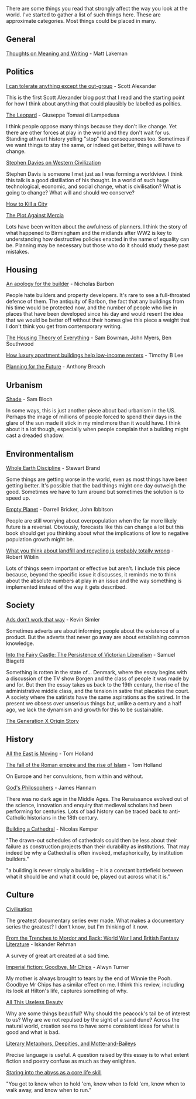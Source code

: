 There are some things you read that strongly affect the way you look at the world. I've started to gather a list of such things here. These are approximate categories. Most things could be placed in many.

## General

[Thoughts on Meaning and Writing](https://mattlakeman.org/2020/10/06/thoughts-on-meaning-and-writing) - Matt Lakeman

## Politics

[I can tolerate anything except the out-group](https://slatestarcodex.com/2014/09/30/i-can-tolerate-anything-except-the-outgroup/) - Scott Alexander

This is the first Scott Alexander blog post that I read and the starting point for how I think about anything that could plausibly be labelled as politics.

[The Leopard](https://uk.bookshop.org/a/3247/9780099512158) - Giuseppe Tomasi di Lampedusa

I think people oppose many things because they don't like change. Yet there are other forces at play in the world and they don't wait for us. Standing athwart history yelling "stop" has consequences too. Sometimes if we want things to stay the same, or indeed get better, things will have to change.

[Stephen Davies on Western Civilization](https://www.youtube.com/watch?v=xNOyramDh0I)

Stephen Davis is someone I met just as I was forming a worldview. I think this talk is a good distillation of his thought. In a world of such huge technological, economic, and social change, what is civilisation? What is going to change? What will and should we conserve?

[How to Kill a City](https://www.economist.com/blighty/2013/05/31/how-to-kill-a-city)

[The Plot Against Mercia](https://unherd.com/2020/09/the-plot-against-mercia/)

Lots have been written about the awfulness of planners. I think the story of what happened to Birmingham and the midlands after WW2 is key to understanding how destructive policies enacted in the name of equality can be. Planning may be necessary but those who do it should study these past mistakes.

## Housing

[An apology for the builder](https://quod.lib.umich.edu/e/eebo/A30880.0001.001?rgn=main;view=fulltext) - Nicholas Barbon

People hate builders and property developers. It's rare to see a full-throated defence of them. The antiquity of Barbon, the fact that any buildings from his time would be protected now, and the number of people who live in places that have been developed since his day and would resent the idea that we would be better off without their homes give this piece a weight that I don't think you get from contemporary writing.

[The Housing Theory of Everything](https://www.worksinprogress.co/issue/the-housing-theory-of-everything/) - Sam Bowman, John Myers, Ben Southwood

[How luxury apartment buildings help low-income renters](https://fullstackeconomics.com/how-luxury-apartment-buildings-help-low-income-renters/) - Timothy B Lee

[Planning for the Future](https://www.centreforcities.org/publication/planning-for-the-future/) - Anthony Breach

## Urbanism

[Shade](https://placesjournal.org/article/shade-an-urban-design-mandate/) - Sam Bloch

In some ways, this is just another piece about bad urbanism in the US. Perhaps the image of millions of people forced to spend their days in the glare of the sun made it stick in my mind more than it would have. I think about it a lot though, especially when people complain that a building might cast a dreaded shadow.

## Environmentalism

[Whole Earth Discipline](https://uk.bookshop.org/a/3247/9781843548164) - Stewart Brand

Some things are getting worse in the world, even as most things have been getting better. It's possible that the bad things might one day outweigh the good. Sometimes we have to turn around but sometimes the solution is to speed up.

[Empty Planet](https://uk.bookshop.org/a/3247/9781472142979) - Darrell Bricker, John Ibbitson

People are still worrying about overpopulation when the far more likely future is a reversal. Obviously, forecasts like this can change a lot but this book should get you thinking about what the implications of low to negative population growth might be.

[What you think about landfill and recycling is probably totally wrong](https://medium.com/@robertwiblin/what-you-think-about-landfill-and-recycling-is-probably-totally-wrong-3a6cf57049ce) -
Robert Wiblin

Lots of things seem important or effective but aren't. I include this piece because, beyond the specific issue it discusses, it reminds me to think about the absolute numbers at play in an issue and the way something is implemented instead of the way it gets described.

## Society

[Ads don't work that way](https://meltingasphalt.com/ads-dont-work-that-way/) - Kevin Simler

Sometimes adverts are about informing people about the existence of a product. But the adverts that never go away are about establishing common knowledge.

[Into the Fairy Castle: The Persistence of Victorian Liberalism](https://americanaffairsjournal.org/2021/08/into-the-fairy-castle-the-persistence-of-victorian-liberalism/) - Samuel Biagetti

Something is rotten in the state of... Denmark, where the essay begins with a discussion of the TV show Borgen and the class of people it was made by and for. But then the essay takes us back to the 19th century, the rise of the administrative middle class, and the tension in satire that placates the court. A society where the satirists have the same aspirations as the satired. In the present we obsess over unserious things but, unlike a century and a half ago, we lack the dynamism and growth for this to be sustainable.

[The Generation X Origin Story](https://spottedtoad.wordpress.com/2019/10/12/the-generation-x-origin-story/)

## History

[All the East is Moving](https://www.firstthings.com/article/2016/08/all-the-east-is-moving) - Tom Holland

[The fall of the Roman empire and the rise of Islam](https://www.theguardian.com/books/2012/mar/30/fall-roman-empire-rise-islam) - Tom Holland

On Europe and her convulsions, from within and without.

[God's Philosophers](https://uk.bookshop.org/a/3247/9781848311503) - James Hannam

There was no dark age in the Middle Ages. The Renaissance evolved out of the science, innovation and enquiry that medieval scholars had been performing for centuries. Lots of bad history can be traced back to anti-Catholic historians in the 18th century.

[Building a Cathedral](https://theprepared.org/features-feed/2019/4/28/building-a-cathedral) - Nicolas Kemper

"The drawn-out schedules of cathedrals could then be less about their failure as construction projects than their durability as institutions. That may indeed be why a Cathedral is often invoked, metaphorically, by institution builders."

"a building is never simply a building – it is a constant battlefield between what it should be and what it could be, played out across what it is."

## Culture

[Civilisation](https://www.amazon.co.uk/Civilisation-Complete-DVD-Kenneth-Clark/dp/B00077284C)

The greatest documentary series ever made. What makes a documentary series the greatest? I don't know, but I'm thinking of it now.

[From the Trenches to Mordor and Back: World War I and British Fantasy Literature](https://warontherocks.com/2018/10/from-the-trenches-to-mordor-and-back-world-war-i-and-british-fantasy-literature/) - Iskander Rehman

A survey of great art created at a sad time.

[Imperial fiction: Goodbye, Mr Chips](https://thelionandunicorn.wordpress.com/2020/12/14/imperial-fiction-goodbye-mr-chips/) - Alwyn Turner

My mother is always brought to tears by the end of Winnie the Pooh. Goodbye Mr Chips has a similar effect on me. I think this review, including its look at Hilton's life, captures something of why.

[All This Useless Beauty](https://wayofthedodo.substack.com/p/all-this-useless-beauty)

Why are some things beautiful? Why should the peacock's tail be of interest to us? Why are we not repulsed by the sight of a sand dune? Across the natural world, creation seems to have some consistent ideas for what is good and what is bad.

[Literary Metaphors, Deepities, and Motte-and-Baileys](https://benmgarfinkel.blog/2017/09/16/metaphors-deepities-and-motte-and-baileys/)

Precise language is useful. A question raised by this essay is to what extent fiction and poetry confuse as much as they enlighten.

[Staring into the abyss as a core life skill](https://www.benkuhn.net/abyss/)

"You got to know when to hold 'em, know when to fold 'em, know when to walk away, and know when to run."

